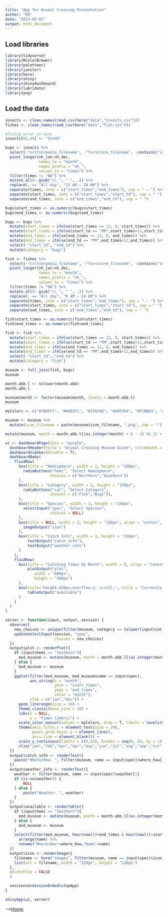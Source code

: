 ---
title: "App for Animal Crossing Presentation"
author: "DQ"
date: "2023-03-01"
output: html_document
---

## Load libraries
```{r message=FALSE, warning=FALSE}
library(tidyverse)
library(RColorBrewer)
library(paletteer)
library(janitor)
library(here)
library(shiny)
library(shinydashboard)
library(lubridate)
library(png)
```

## Load the data
```{r}
insects <- clean_names(read_csv(here("data","insects.csv")))
fishes <- clean_names(read_csv(here("data","fish.csv")))
```

```{r}
#fixing error in data
insects[65,34] <- "Ins45"
```

```{r}
bugs <- insects %>% 
  select(-"critterpedia_filename", -"furniture_filename", -contains("id"), -contains("sh"), -contains("color"), -"number") %>% 
  pivot_longer(nh_jan:nh_dec,
               names_to = "month",
               names_prefix = "nh_",
               values_to = "times") %>% 
  filter(times != "NA") %>% 
  mutate_all(~ gsub("\\ ", " ", .)) %>% 
  replace(. == "All day", "12 AM – 24 AM") %>% 
  separate(times, into = c("start_times","end_times"), sep = " – ") %>% 
  separate(start_times, into = c("start_times","start_td"), sep = " ") %>% 
  separate(end_times, into = c("end_times","end_td"), sep = " ")
```

```{r}
bugs$start_times <- as.numeric(bugs$start_times)
bugs$end_times <- as.numeric(bugs$end_times)
```

```{r}
bugs <- bugs %>% 
  mutate(start_times = ifelse(start_times == 12, 0, start_times)) %>% 
  mutate(start_times = ifelse(start_td == "PM",start_times+12,start_times)) %>%
  mutate(end_times = ifelse(end_times == 12, 0, end_times)) %>% 
  mutate(end_times = ifelse(end_td == "PM",end_times+12,end_times)) %>% 
  select(-"start_td",-"end_td") %>% 
  mutate(category = "bugs")
```

```{r}
fish <- fishes %>% 
  select(-"critterpedia_filename", -"furniture_filename", -contains("id"), -contains("sh"), -contains("color"), -"number", -"lighting_type", -"rain_snow_catch_up", -"size") %>% 
  pivot_longer(nh_jan:nh_dec,
               names_to = "month",
               names_prefix = "nh_",
               values_to = "times") %>% 
  filter(times != "NA") %>% 
  mutate_all(~ gsub("\\ ", " ", .)) %>% 
  replace(. == "All day", "0 AM – 24 AM") %>% 
  separate(times, into = c("start_times","end_times"), sep = " – ") %>% 
  separate(start_times, into = c("start_times","start_td"), sep = " ") %>% 
  separate(end_times, into = c("end_times","end_td"), sep = " ")
```

```{r}
fish$start_times <- as.numeric(fish$start_times)
fish$end_times <- as.numeric(fish$end_times)
```

```{r}
fish <- fish %>% 
  mutate(start_times = ifelse(start_times == 12, 0, start_times)) %>% 
  mutate(start_times = ifelse(start_td == "PM",start_times+12,start_times)) %>%
  mutate(end_times = ifelse(end_times == 12, 0, end_times)) %>% 
  mutate(end_times = ifelse(end_td == "PM",end_times+12,end_times)) %>% 
  select(-"start_td",-"end_td") %>% 
  mutate(category = "fish")
```

```{r}
museum <- full_join(fish, bugs)
museum
```

```{r}
month.abb.l <- tolower(month.abb)
month.abb.l
```

```{r}
museum$month <- factor(museum$month, levels = month.abb.l)
museum
```

```{r}
myColors <- c("#7BAFF7", "#A4D2F1", "#27A34D", "#A9F364", "#FCBBD3", "#F72D2D", "#FF800F", "#FFBE13", "#815800", "#B9923E", "#D6D1B2", "#6B87AE")
```

```{r}
museum <- museum %>% 
  mutate(icon_filename = paste(museum$icon_filename, ".png", sep = ""))
```

```{r}
mutate(museum, month = month.abb.l[(as.integer(month) + 6 - 1) %% 12 + 1])
```

```{r}
ui <- dashboardPage(skin = "purple",
  dashboardHeader(title = "Animal Crossing Museum Guide", titleWidth = 330),
  dashboardSidebar(disable = T),
  dashboardBody(
    fluidRow(
      box(title = "Hemisphere", width = 2, height = "150px",
        radioButtons("hemi", "Select Hemisphere", 
                    choices = c("Northern","Southern"))
      ),
      box(title = "Category", width = 2, height = "150px",
        radioButtons("cat", "Select Category", 
                    choices = c("Fish","Bugs")),
      ),
      box(title = "Species", width = 3, height = "150px",
        selectInput("spec", "Select Species", 
                    choices = NULL)
      ),
      box(title = NULL, width = 2, height = "150px", align = "center",
        imageOutput("icon")
      ),
      box(title = "Catch Info", width = 3, height = "150px",
          textOutput("catch_info"),
          textOutput("weather_info")
      )    
    ),
    fluidRow(
      box(title = "Catching Times by Month", width = 8, align = "center",
          plotOutput("plot", 
             width = "600px", 
             height = "400px")
      ),
      box(style='height:420px;overflow-y: scroll;', title = "Currently Available to Catch", width = 4,
          tableOutput("available")
      )
    )
  )
)

server <- function(input, output, session) { 
  observe({
    new_choices <- unique(filter(museum, category == tolower(input$cat))$name)
    updateSelectInput(session, "spec", 
                      choices = new_choices)
  })
  output$plot <- renderPlot({
    if (input$hemi == "Southern"){
      mod_museum <- mutate(museum, month = month.abb.l[(as.integer(month) + 6 - 1) %% 12 + 1])
    } else {
      mod_museum <- museum
    }
    ggplot(filter(mod_museum, mod_museum$name == input$spec), 
           aes_string(x = "month", 
                      ymin = "start_times", 
                      ymax = "end_times", 
                      color = "month"),
           xlim = c("jan","dec")) +
      geom_linerange(size = 14) +
      theme_classic(base_size = 18) +
      labs(x = NULL,
           y = "Times (24hrs)") +
      scale_color_manual(values = myColors, drop = T, limits = levels(museum$month)) +
      theme(axis.title.y = element_text(size = 24),
            panel.grid.major.y = element_line(),
            axis.line = element_blank()) +
      scale_y_continuous(limits = c(0,24), breaks = seq(0, 24, by = 1)) +
      xlim("jan","feb","mar","apr","may","jun","jul","aug","sep","oct","nov","dec")
  })
  output$catch_info <- renderText({
    paste("Where/How: ", filter(museum, name == input$spec)$where_how[1])
  })
  output$weather_info <- renderText({
    weather <- filter(museum, name == input$spec)$weather[1]
    if (is.na(weather)) {
        NULL
    } else {
        paste("Weather: ", weather)
    }
  })
  output$available <- renderTable({
    if (input$hemi == "Southern"){
      mod_museum <- mutate(museum, month = month.abb.l[(as.integer(month) + 6 - 1) %% 12 + 1])
    } else {
      mod_museum <- museum
    }
    select(filter(mod_museum, hour(now())<end_times & hour(now())>start_times & tolower(month(now(),label=T)) == month), "name","where_how") %>% 
      arrange(name) %>%
      rename("Where/How"=where_how,"Name"=name)
  })
  output$icon <- renderImage({
    filename <- here("images", filter(museum, name == input$spec)$icon_filename[1])
    list(src = filename, width = "120px", height = "120px")
  },
  deleteFile = FALSE
  )

  session$onSessionEnded(stopApp)
}

shinyApp(ui, server)
```


-->[Home](https://github.com/dwdeq/BIS15W2023_group5/)
